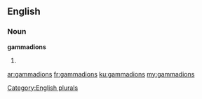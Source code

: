 ==English==

===Noun===
'''gammadions'''

# {{plural of|gammadion}}

[[Category:English plurals]]

[[ar:gammadions]]
[[fr:gammadions]]
[[ku:gammadions]]
[[my:gammadions]]